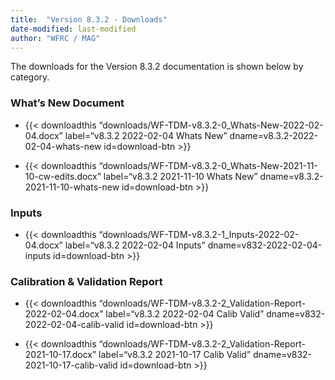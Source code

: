 ```yaml
---
title:  "Version 8.3.2 - Downloads"
date-modified: last-modified
author: "WFRC / MAG"
---
```


The downloads for the Version 8.3.2 documentation is shown below by category.

### What's New Document

 - {{< downloadthis "downloads/WF-TDM-v8.3.2-0_Whats-New-2022-02-04.docx"
label="v8.3.2 2022-02-04 Whats New" dname=v8.3.2-2022-02-04-whats-new id=download-btn >}}

 - {{< downloadthis "downloads/WF-TDM-v8.3.2-0_Whats-New-2021-11-10-cw-edits.docx"
label="v8.3.2 2021-11-10 Whats New" dname=v8.3.2-2021-11-10-whats-new id=download-btn >}}

### Inputs

 - {{< downloadthis "downloads/WF-TDM-v8.3.2-1_Inputs-2022-02-04.docx"
label="v8.3.2 2022-02-04 Inputs" dname=v832-2022-02-04-inputs id=download-btn >}}

### Calibration & Validation Report

 - {{< downloadthis "downloads/WF-TDM-v8.3.2-2_Validation-Report-2022-02-04.docx"
label="v8.3.2 2022-02-04 Calib Valid" dname=v832-2022-02-04-calib-valid id=download-btn >}}

 - {{< downloadthis "downloads/WF-TDM-v8.3.2-2_Validation-Report-2021-10-17.docx"
label="v8.3.2 2021-10-17 Calib Valid" dname=v832-2021-10-17-calib-valid id=download-btn >}}

